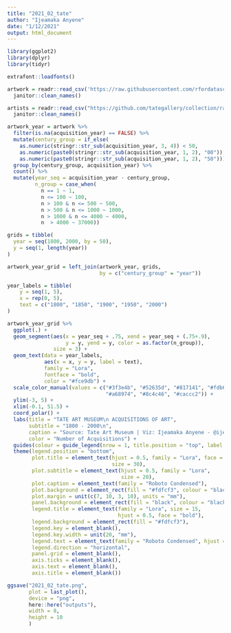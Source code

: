 ```yaml
---
title: "2021_02_tate"
author: "Ijeamaka Anyene"
date: "1/12/2021"
output: html_document
---
```


```r
library(ggplot2)
library(dplyr)
library(tidyr)
```

```r
extrafont::loadfonts()

```

```r
artwork = readr::read_csv('https://raw.githubusercontent.com/rfordatascience/tidytuesday/master/data/2021/2021-01-12/artwork.csv') %>%
  janitor::clean_names()

artists = readr::read_csv("https://github.com/tategallery/collection/raw/master/artist_data.csv") %>%
  janitor::clean_names()
```

```r
artwork_year = artwork %>% 
  filter(is.na(acquisition_year) == FALSE) %>%
  mutate(century_group = if_else(
    as.numeric(stringr::str_sub(acquisition_year, 3, 4)) < 50,
    as.numeric(paste0(stringr::str_sub(acquisition_year, 1, 2), "00")),
    as.numeric(paste0(stringr::str_sub(acquisition_year, 1, 2), "50")))) %>%
  group_by(century_group, acquisition_year) %>%
  count() %>%
  mutate(year_seq = acquisition_year - century_group,
         n_group = case_when(
           n == 1 ~ 1,
           n <= 100 ~ 100,
           n > 100 & n <= 500 ~ 500,
           n > 500 & n <= 1000 ~ 1000,
           n > 1000 & n <= 4000 ~ 4000,
           n  > 4000 ~ 37000))
```


```r
grids = tibble(
  year = seq(1800, 2000, by = 50),
  y = seq(1, length(year))
)
```

```r
artwork_year_grid = left_join(artwork_year, grids,
                              by = c("century_group" = "year"))

```

```r
year_labels = tibble(
    y = seq(1, 5),
    x = rep(0, 5), 
    text = c("1800", "1850", "1900", "1950", "2000")
)

```

```r
artwork_year_grid %>%
  ggplot(.) +
  geom_segment(aes(x = year_seq + .75, xend = year_seq + (.75+.9),
                   y = y, yend = y, color = as.factor(n_group)),
               size = 3) +
  geom_text(data = year_labels,
            aes(x = x, y = y, label = text),
            family = "Lora",
            fontface = "bold",
            color = "#fce9db") +
  scale_color_manual(values = c("#3f3e4b", "#52635d", "#817141", "#fdb66e",
                                "#a68974", "#8c4c46", "#caccc2")) +
  ylim(-3, 5) +
  xlim(-0.1, 51.5) +
  coord_polar() +
  labs(title = "TATE ART MUSEUM\n ACQUISITIONS OF ART",
       subtitle = "1800 - 2000\n", 
       caption = "Source: Tate Art Museum | Viz: Ijeamaka Anyene - @ijeamaka_a",
       color = "Number of Acquisitions") +
  guides(colour = guide_legend(nrow = 1, title.position = "top", label.position = "bottom")) +
  theme(legend.position = "bottom",
        plot.title = element_text(hjust = 0.5, family = "Lora", face = "bold",
                                  size = 30),
        plot.subtitle = element_text(hjust = 0.5, family = "Lora",
                                     size = 20),
        plot.caption = element_text(family = "Roboto Condensed"),
        plot.background = element_rect(fill = "#fdfcf3", colour = "black", size = 3),
        plot.margin = unit(c(7, 10, 3, 10), units = "mm"),
        panel.background = element_rect(fill = "black", colour = "black"),
        legend.title = element_text(family = "Lora", size = 15, 
                                    hjust = 0.5, face = "bold"),
        legend.background = element_rect(fill = "#fdfcf3"),
        legend.key = element_blank(),
        legend.key.width = unit(20, "mm"),
        legend.text = element_text(family = "Roboto Condensed", hjust = 0.5, size = 12),
        legend.direction = "horizontal",
        panel.grid = element_blank(),
        axis.ticks = element_blank(),
        axis.text = element_blank(),
        axis.title = element_blank())

```


```r
ggsave("2021_02_tate.png",
       plot = last_plot(),
       device = "png",
       here::here("outputs"),
       width = 8,
       height = 10
       )

```


